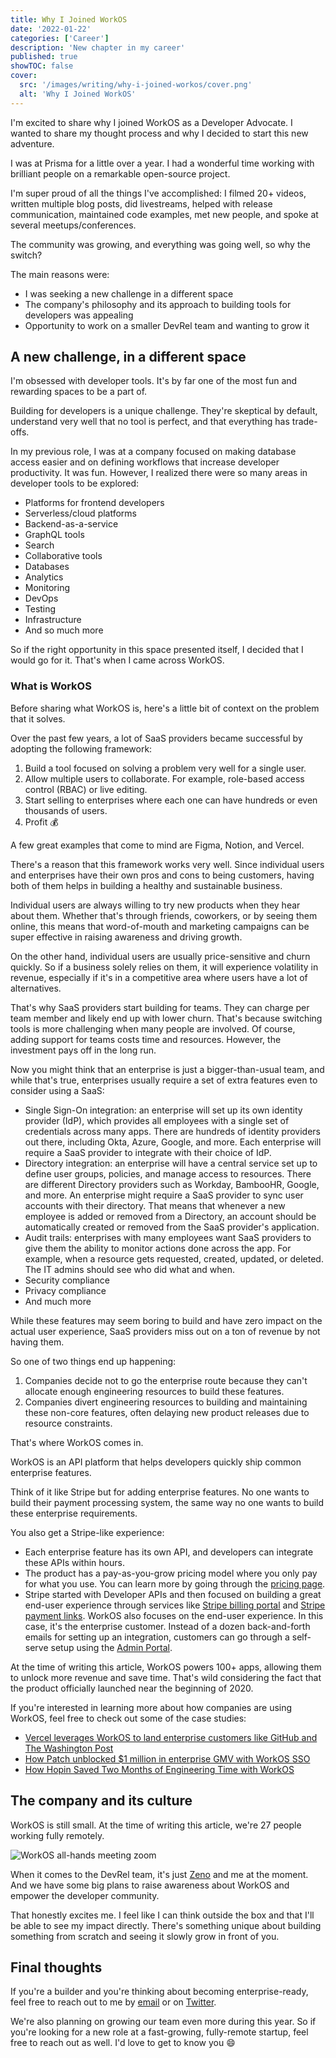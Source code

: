 ```yaml
---
title: Why I Joined WorkOS
date: '2022-01-22'
categories: ['Career']
description: 'New chapter in my career'
published: true
showTOC: false
cover:
  src: '/images/writing/why-i-joined-workos/cover.png'
  alt: 'Why I Joined WorkOS'
---
```


I'm excited to share why I joined WorkOS as a Developer Advocate. I wanted to share my thought process and why I decided to start this new adventure.

I was at Prisma for a little over a year. I had a wonderful time working with brilliant people on a remarkable open-source project.

I'm super proud of all the things I've accomplished: I filmed 20+ videos, written multiple blog posts, did livestreams, helped with release communication, maintained code examples, met new people, and spoke at several meetups/conferences.

The community was growing, and everything was going well, so why the switch?

The main reasons were:

- I was seeking a new challenge in a different space
- The company's philosophy and its approach to building tools for developers was appealing
- Opportunity to work on a smaller DevRel team and wanting to grow it

## A new challenge, in a different space

I'm obsessed with developer tools. It's by far one of the most fun and rewarding spaces to be a part of.

Building for developers is a unique challenge. They're skeptical by default, understand very well that no tool is perfect, and that everything has trade-offs.

In my previous role, I was at a company focused on making database access easier and on defining workflows that increase developer productivity. It was fun. However, I realized there were so many areas in developer tools to be explored:

- Platforms for frontend developers
- Serverless/cloud platforms
- Backend-as-a-service
- GraphQL tools
- Search
- Collaborative tools
- Databases
- Analytics
- Monitoring
- DevOps
- Testing
- Infrastructure
- And so much more

So if the right opportunity in this space presented itself, I decided that I would go for it. That's when I came across WorkOS.

### What is WorkOS

Before sharing what WorkOS is, here's a little bit of context on the problem that it solves.

Over the past few years, a lot of SaaS providers became successful by adopting the following framework:

1. Build a tool focused on solving a problem very well for a single user.
2. Allow multiple users to collaborate. For example, role-based access control (RBAC) or live editing.
3. Start selling to enterprises where each one can have hundreds or even thousands of users.
4. Profit 💰

A few great examples that come to mind are Figma, Notion, and Vercel.

There's a reason that this framework works very well. Since individual users and enterprises have their own pros and cons to being customers, having both of them helps in building a healthy and sustainable business.

Individual users are always willing to try new products when they hear about them. Whether that's through friends, coworkers, or by seeing them online, this means that word-of-mouth and marketing campaigns can be super effective in raising awareness and driving growth.

On the other hand, individual users are usually price-sensitive and churn quickly. So if a business solely relies on them, it will experience volatility in revenue, especially if it's in a competitive area where users have a lot of alternatives.

That's why SaaS providers start building for teams. They can charge per team member and likely end up with lower churn. That's because switching tools is more challenging when many people are involved. Of course, adding support for teams costs time and resources. However, the investment pays off in the long run.

Now you might think that an enterprise is just a bigger-than-usual team, and while that's true, enterprises usually require a set of extra features even to consider using a SaaS:

- Single Sign-On integration: an enterprise will set up its own identity provider (IdP), which provides all employees with a single set of credentials across many apps. There are hundreds of identity providers out there, including Okta, Azure, Google, and more. Each enterprise will require a SaaS provider to integrate with their choice of IdP.
- Directory integration: an enterprise will have a central service set up to define user groups, policies, and manage access to resources. There are different Directory providers such as Workday, BambooHR, Google, and more. An enterprise might require a SaaS provider to sync user accounts with their directory. That means that whenever a new employee is added or removed from a Directory, an account should be automatically created or removed from the SaaS provider's application.
- Audit trails: enterprises with many employees want SaaS providers to give them the ability to monitor actions done across the app. For example, when a resource gets requested, created, updated, or deleted. The IT admins should see who did what and when.
- Security compliance
- Privacy compliance
- And much more

While these features may seem boring to build and have zero impact on the actual user experience, SaaS providers miss out on a ton of revenue by not having them.

So one of two things end up happening:

1. Companies decide not to go the enterprise route because they can't allocate enough engineering resources to build these features.
2. Companies divert engineering resources to building and maintaining these non-core features, often delaying new product releases due to resource constraints.

That's where WorkOS comes in.

WorkOS is an API platform that helps developers quickly ship common enterprise features.

Think of it like Stripe but for adding enterprise features. No one wants to build their payment processing system, the same way no one wants to build these enterprise requirements.

You also get a Stripe-like experience:

- Each enterprise feature has its own API, and developers can integrate these APIs within hours.
- The product has a pay-as-you-grow pricing model where you only pay for what you use. You can learn more by going through the [pricing page](https://workos.com/pricing).
- Stripe started with Developer APIs and then focused on building a great end-user experience through services like [Stripe billing portal](https://stripe.com/docs/billing/subscriptions/integrating-customer-portal) and [Stripe payment links](https://stripe.com/payments/payment-links). WorkOS also focuses on the end-user experience. In this case, it's the enterprise customer. Instead of a dozen back-and-forth emails for setting up an integration, customers can go through a self-serve setup using the [Admin Portal](https://workos.com/docs/admin-portal/guide).

At the time of writing this article, WorkOS powers 100+ apps, allowing them to unlock more revenue and save time. That's wild considering the fact that the product officially launched near the beginning of 2020.

If you're interested in learning more about how companies are using WorkOS, feel free to check out some of the case studies:

- [Vercel leverages WorkOS to land enterprise customers like GitHub and The Washington Post](https://workos.com/blog/vercel-case-study)
- [How Patch unblocked $1 million in enterprise GMV with WorkOS SSO
  ](https://workos.com/blog/patch-case-study)
- [How Hopin Saved Two Months of Engineering Time with WorkOS](https://workos.com/blog/case-study-hopin)

## The company and its culture

WorkOS is still small. At the time of writing this article, we're 27 people working fully remotely.

![WorkOS all-hands meeting zoom](/images/writing/why-i-joined-workos/workos-all-hands.png)

When it comes to the DevRel team, it's just [Zeno](https://twitter.com/zenorocha) and me at the moment. And we have some big plans to raise awareness about WorkOS and empower the developer community.

That honestly excites me. I feel like I can think outside the box and that I'll be able to see my impact directly. There's something unique about building something from scratch and seeing it slowly grow in front of you.

## Final thoughts

If you're a builder and you're thinking about becoming enterprise-ready, feel free to reach out to me by [email](mailto:mahmoud@workos.com) or on [Twitter](https://twitter.com/thisismahmoud_).

We're also planning on growing our team even more during this year. So if you're looking for a new role at a fast-growing, fully-remote startup, feel free to reach out as well. I'd love to get to know you 😄
